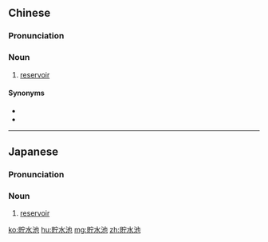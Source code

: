 {{also|贮水池}}
==Chinese==
{{zh-forms|s=贮水池|type=21}}

===Pronunciation===
{{zh-pron
|mn=thí-chúi-tî
|cat=n
}}

===Noun===
{{zh-noun}}

# [[reservoir]]

====Synonyms====
* {{zh-l|水庫}}
* {{zh-l|蓄水池}}

----

==Japanese==
{{ja-kanjitab|ちょ|すい|ち|yomi=on}}

===Pronunciation===
{{ja-pron|ちょすいち|y=on}}

===Noun===
{{ja-noun|ちょすいち}}

# [[reservoir]]

[[ko:貯水池]]
[[hu:貯水池]]
[[mg:貯水池]]
[[zh:貯水池]]